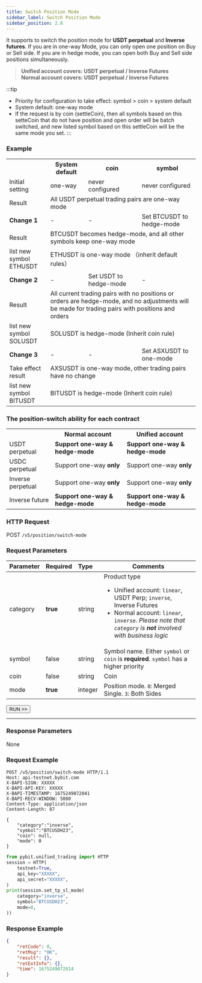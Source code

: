 ```yaml
---
title: Switch Position Mode
sidebar_label: Switch Position Mode
sidebar_position: 2.8
---
```

It supports to switch the position mode for **USDT perpetual** and **Inverse futures**. If you are in one-way Mode, you can only open one position on Buy or Sell side. If you are in hedge mode, you can open both Buy and Sell side positions simultaneously.
> **Unified account covers: USDT perpetual / Inverse Futures**<br/>
> **Normal account covers: USDT perpetual / Inverse Futures**

:::tip
* Priority for configuration to take effect: symbol > coin > system default
* System default: one-way mode
* If the request is by coin (settleCoin), then all symbols based on this setteCoin that do not have position and open order will be batch switched, and new listed symbol based on this settleCoin will be the same mode you set.
:::

### Example

<table class="custom_table">
    <tr>
        <th></th><th>System default</th><th>coin</th><th>symbol</th>
    </tr>
    <tr>
        <td>Initial setting</td><td>one-way</td><td>never configured</td><td>never configured</td>
    </tr>
    <tr>
        <td>Result</td><td colspan="3">All USDT perpetual trading pairs are one-way mode</td>
    </tr>
    <tr>
        <td><b>Change 1</b></td><td>-</td><td>-</td><td>Set BTCUSDT to hedge-mode</td>
    </tr>
    <tr>
        <td>Result</td><td colspan="3">BTCUSDT becomes hedge-mode, and all other symbols keep one-way mode</td>
    </tr>
    <tr>
        <td>list new symbol ETHUSDT</td><td colspan="3">ETHUSDT is one-way mode （inherit default rules）</td>
    </tr>
    <tr>
        <td><b>Change 2</b></td><td>-</td><td>Set USDT to hedge-mode</td><td>-</td>
    </tr>
    <tr>
        <td>Result</td><td colspan="3">All current trading pairs with no positions or orders are hedge-mode, and no adjustments will be made for trading pairs with positions and orders</td>
    </tr>
    <tr>
        <td>list new symbol SOLUSDT</td><td colspan="3">SOLUSDT is hedge-mode (Inherit coin rule)</td>
    </tr>
    <tr>
        <td><b>Change 3</b></td><td>-</td><td>-</td><td>Set ASXUSDT to one-mode</td>
    </tr>
    <tr>
        <td>Take effect result</td><td colspan="3">AXSUSDT is one-way mode, other trading pairs have no change</td>
    </tr>
    <tr>
        <td>list new symbol BITUSDT</td><td colspan="3">BITUSDT is hedge-mode (Inherit coin rule)</td>
    </tr>
</table>

### The position-switch ability for each contract
<table class="custom_table">
    <tr>
        <th></th><th>Normal account</th><th>Unified account</th>
    </tr>
    <tr>
        <td>USDT perpetual</td><td><b>Support one-way & hedge-mode</b></td><td><b>Support one-way & hedge-mode</b></td>
    </tr>
    <tr>
        <td>USDC perpetual</td><td>Support one-way <b>only</b></td><td>Support one-way <b>only</b></td>
    </tr>
    <tr>
        <td>Inverse perpetual</td><td>Support one-way <b>only</b></td><td>Support one-way <b>only</b></td>
    </tr>
    <tr>
        <td>Inverse future</td><td><b>Support one-way & hedge-mode</b></td><td><b>Support one-way & hedge-mode</b></td>
    </tr>
</table>

### HTTP Request
POST `/v5/position/switch-mode`

### Request Parameters
| Parameter | Required | Type | Comments|
|:----- |:-------|:-----|------ |
|category |**true** |string |Product type <ul><li> Unified account: `linear`, USDT Perp; `inverse`, Inverse Futures</li><li>Normal account: `linear`, `inverse`. _Please note that `category` is **not** involved with business logic_</li></ul> |
|symbol |false |string |Symbol name. Either `symbol` or `coin` is **required**. `symbol` has a higher priority |
|coin |false |string |Coin |
|mode |**true** |integer |Position mode. `0`: Merged Single. `3`: Both Sides|

<a href="/api-explorer/v5/position/position-mode"><Button>RUN >></Button></a>

---

### Response Parameters
None

### Request Example

<Tabs groupId="programming-languages">
<TabItem value="http" label="HTTP">

```http
POST /v5/position/switch-mode HTTP/1.1
Host: api-testnet.bybit.com
X-BAPI-SIGN: XXXXX
X-BAPI-API-KEY: XXXXX
X-BAPI-TIMESTAMP: 1675249072041
X-BAPI-RECV-WINDOW: 5000
Content-Type: application/json
Content-Length: 87

{
    "category":"inverse",
    "symbol":"BTCUSDH23",
    "coin": null,
    "mode": 0
}
```

</TabItem>
<TabItem value="python" label="Python">

```python
from pybit.unified_trading import HTTP
session = HTTP(
    testnet=True,
    api_key="XXXXX",
    api_secret="XXXXX",
)
print(session.set_tp_sl_mode(
    category="inverse",
    symbol="BTCUSDH23",
    mode=0,
))
```

</TabItem>
</Tabs>

### Response Example

```json
{
    "retCode": 0,
    "retMsg": "OK",
    "result": {},
    "retExtInfo": {},
    "time": 1675249072814
}
```
